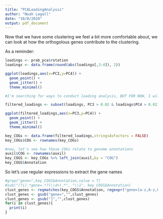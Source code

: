 ```yaml
---
title: "PCALoadingAnalysis"
author: "Noah Legall"
date: "10/8/2020"
output: pdf_document
---
```

Now that we have some clustering we feel a bit more comfortable about, we can look at how the orthogolous genes contribute to the clustering. 

As a reminder:

```r
loadings <- prab_pca$rotation
loadings <- data.frame(round(abs(loadings[,3:4]), 2))

ggplot(loadings,aes(x=PC3,y=PC4)) +
  geom_point() +
  geom_jitter() +
  theme_minimal()

#I'm searching for ways to conduct loading analysis, BUT FOR NOW, I will just get the higher values. To me, I will get (over 0.08, over 0.0625)

filtered_loadings <- subset(loadings, PC3 > 0.02 & loadings$PC4 > 0.02)

ggplot(filtered_loadings,aes(x=PC3,y=PC4)) +
  geom_point() +
  geom_jitter() +
  theme_minimal()

key_COGs <- data.frame(filtered_loadings,stringsAsFactors = FALSE)
key_COGs$COG <- rownames(key_COGs)

#now, let's see how these COGs relate to genome annotations
auxil$COG <- rownames(auxil)
key_COGS <- key_COGs %>% left_join(auxil,by = "COG")
key_COGS$Annotation
```

So let's use regular expressions to extract the gene names
```r
#grep("gene=",key_COGS$Annotation,value = T)
#sub("(?i).*gene=.*?(\\d+).*", "\\1", key_COGS$Annotation)
clust_genes <- regmatches(key_COGS$Annotation, regexpr("gene=[a-z,A-z,0-9]+", key_COGS$Annotation)) 
clust_genes <- gsub("gene=","",clust_genes)
clust_genes <- gsub("]","",clust_genes)
for(i in clust_genes){
  print(i)
}
```